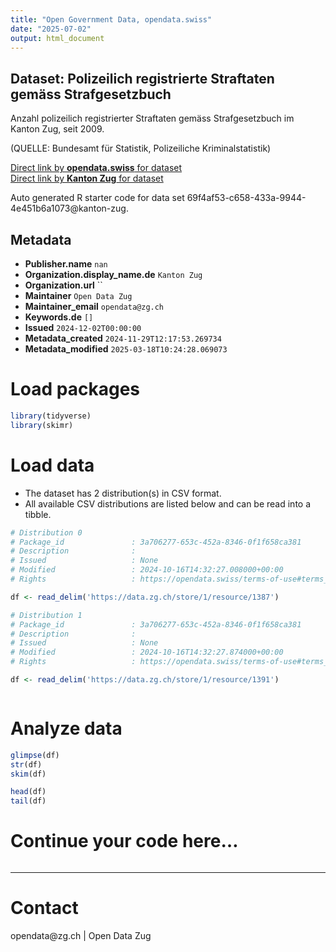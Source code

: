 ```yaml
---
title: "Open Government Data, opendata.swiss"
date: "2025-07-02"
output: html_document
---
```


## Dataset: Polizeilich registrierte Straftaten gemäss Strafgesetzbuch

Anzahl polizeilich registrierter Straftaten gemäss Strafgesetzbuch im Kanton Zug,  seit 2009.

(QUELLE: Bundesamt für Statistik, Polizeiliche Kriminalstatistik)

[Direct link by **opendata.swiss** for dataset](https://opendata.swiss/de/dataset/polizeilich-registrierte-straftaten-gemass-strafgesetzbuch)<br>
[Direct link by **Kanton Zug** for dataset](https://www.zg.ch/behoerden/gesundheitsdirektion/statistikfachstelle/themen/19-oeffentliche-sicherheit/kriminalitaet-und-rechtspflege)

Auto generated R starter code for data set 69f4af53-c658-433a-9944-4e451b6a1073@kanton-zug.

## Metadata

- **Publisher.name** `nan`
- **Organization.display_name.de** `Kanton Zug`
- **Organization.url** ``
- **Maintainer** `Open Data Zug`
- **Maintainer_email** `opendata@zg.ch`
- **Keywords.de** `[]`
- **Issued** `2024-12-02T00:00:00`
- **Metadata_created** `2024-11-29T12:17:53.269734`
- **Metadata_modified** `2025-03-18T10:24:28.069073`


# Load packages

```r

library(tidyverse)
library(skimr)

```

# Load data

-   The dataset has 2 distribution(s) in CSV format.
-   All available CSV distributions are listed below and can be read into a tibble.

```r

# Distribution 0
# Package_id               : 3a706277-653c-452a-8346-0f1f658ca381
# Description              : 
# Issued                   : None
# Modified                 : 2024-10-16T14:32:27.008000+00:00
# Rights                   : https://opendata.swiss/terms-of-use#terms_by

df <- read_delim('https://data.zg.ch/store/1/resource/1387')

# Distribution 1
# Package_id               : 3a706277-653c-452a-8346-0f1f658ca381
# Description              : 
# Issued                   : None
# Modified                 : 2024-10-16T14:32:27.874000+00:00
# Rights                   : https://opendata.swiss/terms-of-use#terms_by

df <- read_delim('https://data.zg.ch/store/1/resource/1391')



```

# Analyze data

```r

glimpse(df)
str(df)
skim(df)

head(df)
tail(df)

```

# Continue your code here...

```r

```

------------------------------------------------------------------------

# Contact

opendata@zg.ch | Open Data Zug
